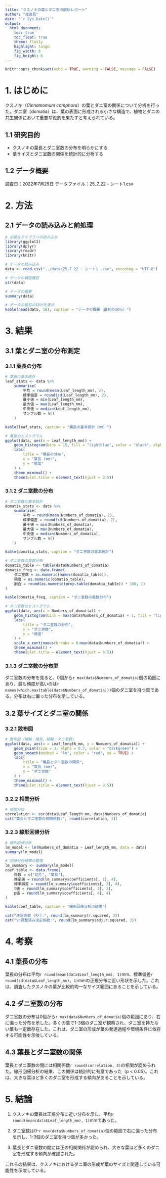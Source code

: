 ```yaml
---
title: "クスノキの葉とダニ室の解析レポート"
author: "戎真吾"
date: "`r Sys.Date()`"
output:
  html_document:
    toc: true
    toc_float: true
    theme: flatly
    highlight: tango
    fig_width: 8
    fig_height: 6
---
```


```r
knitr::opts_chunk$set(echo = TRUE, warning = FALSE, message = FALSE)
```

# 1. はじめに

クスノキ（*Cinnamomum camphora*）の葉とダニ室の関係について分析を行った。ダニ室（domatia）は、葉の表面に形成される小さな構造で、植物とダニの共生関係において重要な役割を果たすと考えられている。

## 1.1 研究目的

- クスノキの葉長とダニ室数の分布を明らかにする
- 葉サイズとダニ室数の関係を統計的に分析する

## 1.2 データ概要

調査日：2022年7月25日
データファイル：25_7_22 - シート1.csv

# 2. 方法

## 2.1 データの読み込みと前処理

```r
# 必要なライブラリの読み込み
library(ggplot2)
library(dplyr)
library(readr)
library(knitr)

# データの読み込み
data <- read.csv("../data/25_7_22 - シート1 .csv", encoding = "UTF-8")

# データの構造確認
str(data)
```

```r
# データの概要
summary(data)
```

```r
# データの最初の10行を表示
kable(head(data, 10), caption = "データの概要（最初の10行）")
```

# 3. 結果

## 3.1 葉とダニ室の分布測定

### 3.1.1 葉長の分布

```r
# 葉長の基本統計
leaf_stats <- data %>%
    summarise(
        平均 = round(mean(Leaf_length_mm), 2),
        標準偏差 = round(sd(Leaf_length_mm), 2),
        最小値 = min(Leaf_length_mm),
        最大値 = max(Leaf_length_mm),
        中央値 = median(Leaf_length_mm),
        サンプル数 = n()
    )

kable(leaf_stats, caption = "葉長の基本統計（mm）")
```

```r
# 葉長のヒストグラム
ggplot(data, aes(x = Leaf_length_mm)) +
    geom_histogram(bins = 15, fill = "lightblue", color = "black", alpha = 0.7) +
    labs(
        title = "葉長の分布",
        x = "葉長 (mm)",
        y = "頻度"
    ) +
    theme_minimal() +
    theme(plot.title = element_text(hjust = 0.5))
```

### 3.1.2 ダニ室数の分布

```r
# ダニ室数の基本統計
domatia_stats <- data %>%
    summarise(
        平均 = round(mean(Numbers_of_domatia), 2),
        標準偏差 = round(sd(Numbers_of_domatia), 2),
        最小値 = min(Numbers_of_domatia),
        最大値 = max(Numbers_of_domatia),
        中央値 = median(Numbers_of_domatia),
        サンプル数 = n()
    )

kable(domatia_stats, caption = "ダニ室数の基本統計")
```

```r
# ダニ室数の度数分布
domatia_table <- table(data$Numbers_of_domatia)
domatia_freq <- data.frame(
    ダニ室数 = as.numeric(names(domatia_table)),
    頻度 = as.numeric(domatia_table),
    割合 = round(as.numeric(prop.table(domatia_table)) * 100, 1)
)

kable(domatia_freq, caption = "ダニ室数の度数分布")
```

```r
# ダニ室数のヒストグラム
ggplot(data, aes(x = Numbers_of_domatia)) +
    geom_histogram(bins = max(data$Numbers_of_domatia) + 1, fill = "lightcoral", color = "black", alpha = 0.7) +
    labs(
        title = "ダニ室数の分布",
        x = "ダニ室数",
        y = "頻度"
    ) +
    scale_x_continuous(breaks = 0:max(data$Numbers_of_domatia)) +
    theme_minimal() +
    theme(plot.title = element_text(hjust = 0.5))
```

### 3.1.3 ダニ室数の分布型

ダニ室数の分布を見ると、0個から`r max(data$Numbers_of_domatia)`個の範囲にあり、最も頻度が高いのは`r names(which.max(table(data$Numbers_of_domatia)))`個のダニ室を持つ葉である。分布は右に偏った分布を示している。

## 3.2 葉サイズとダニ室の関係

### 3.2.1 散布図

```r
# 散布図（横軸：葉長、縦軸：ダニ室数）
ggplot(data, aes(x = Leaf_length_mm, y = Numbers_of_domatia)) +
    geom_point(size = 3, alpha = 0.7, color = "darkgreen") +
    geom_smooth(method = "lm", color = "red", se = TRUE) +
    labs(
        title = "葉長とダニ室数の関係",
        x = "葉長 (mm)",
        y = "ダニ室数"
    ) +
    theme_minimal() +
    theme(plot.title = element_text(hjust = 0.5))
```

### 3.2.2 相関分析

```r
# 相関分析
correlation <- cor(data$Leaf_length_mm, data$Numbers_of_domatia)
cat("葉長とダニ室数の相関係数:", round(correlation, 3))
```

### 3.2.3 線形回帰分析

```r
# 線形回帰分析
lm_model <- lm(Numbers_of_domatia ~ Leaf_length_mm, data = data)
summary(lm_model)
```

```r
# 回帰分析結果の整理
lm_summary <- summary(lm_model)
coef_table <- data.frame(
    係数 = c("切片", "葉長"),
    推定値 = round(lm_summary$coefficients[, 1], 4),
    標準誤差 = round(lm_summary$coefficients[, 2], 4),
    t値 = round(lm_summary$coefficients[, 3], 3),
    p値 = round(lm_summary$coefficients[, 4], 4)
)

kable(coef_table, caption = "線形回帰分析の結果")

cat("決定係数 (R²):", round(lm_summary$r.squared, 3))
cat("\n調整済み決定係数:", round(lm_summary$adj.r.squared, 3))
```

# 4. 考察

## 4.1 葉長の分布

葉長の分布は平均`r round(mean(data$Leaf_length_mm), 1)`mm、標準偏差`r round(sd(data$Leaf_length_mm), 1)`mmの正規分布に近い形状を示した。これは、調査したクスノキの葉が比較的均一なサイズ範囲にあることを示している。

## 4.2 ダニ室数の分布

ダニ室数の分布は0個から`r max(data$Numbers_of_domatia)`個の範囲にあり、右に偏った分布を示した。多くの葉で1-3個のダニ室が観察され、ダニ室を持たない葉も一定数存在した。これは、ダニ室の形成が葉の発達過程や環境条件に依存する可能性を示唆している。

## 4.3 葉長とダニ室数の関係

葉長とダニ室数の間には相関係数`r round(correlation, 3)`の相関が認められた。線形回帰分析の結果、この関係は統計的に有意であった（p < 0.05）。これは、大きな葉ほど多くのダニ室を形成する傾向があることを示している。

# 5. 結論

1. クスノキの葉長は正規分布に近い分布を示し、平均`r round(mean(data$Leaf_length_mm), 1)`mmであった。

2. ダニ室数は0-`r max(data$Numbers_of_domatia)`個の範囲で右に偏った分布を示し、1-3個のダニ室を持つ葉が多かった。

3. 葉長とダニ室数の間には正の相関関係が認められ、大きな葉ほど多くのダニ室を形成する傾向が確認された。

これらの結果は、クスノキにおけるダニ室の形成が葉のサイズと関連している可能性を示唆している。
